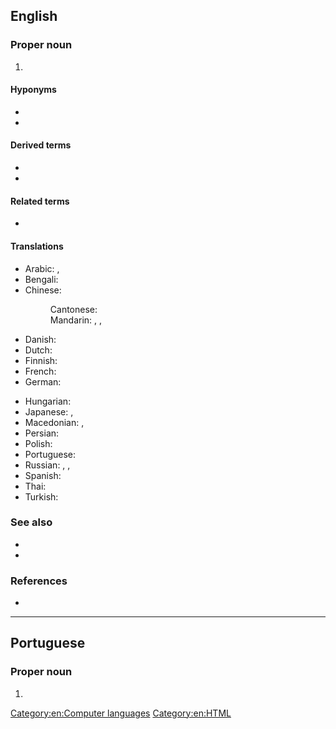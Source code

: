 ==English==

===Proper noun===
{{en-proper noun}}

# {{initialism of|en|Hypertext Markup Language}}

====Hyponyms====
* {{l|en|DHTML}}
* {{l|en|HTML5}}

====Derived terms====
* {{l|en|JHTML}}
* {{l|en|XHTML}}

====Related terms====
* {{l|en|dynamic HTML}}

====Translations====
{{trans-top|initialism}}
* Arabic: {{t+|ar|HTML|m|sc=Latn}}, {{t|ar|إِتْش.تِي.إِم.إِل|m|tr=ʾeytš-tī-ʾem-ʾel}}
* Bengali: {{t|bn|এইচটিএমএল|sc=Beng}}
* Chinese:
*: Cantonese: {{t|yue|HTML}}
*: Mandarin: {{t+|cmn|HTML|sc=Latn}}, {{t+|cmn|超文本標記語言|sc=Hani}}, {{t+|cmn|超文本标记语言|tr=chāowénběn biāojì yǔyán|sc=Hani}}
* Danish: {{t|da|HTML}}
* Dutch: {{t|nl|HTML}}
* Finnish: {{t+|fi|HTML}}
* French: {{t+|fr|HTML|m}}
* German: {{t+|de|HTML|f|n}}
{{trans-mid}}
* Hungarian: {{t+|hu|HTML}}
* Japanese: {{t+|ja|HTML|sc=Latn}}, {{t|ja|エイチ・ティー・エム・エル|tr=eichi-tī-emu-eru}}
* Macedonian: {{t|mk|ХТМЛ}}, {{t|mk|HTML}}
* Persian: {{t|fa|اچ‌تی‌ام‌ال|tr=eč-ti-em-el|sc=fa-Arab}}
* Polish: {{t+|pl|HTML|m}}
* Portuguese: {{t+|pt|HTML|m}}
* Russian: {{t+|ru|HTML|m}}, {{t|ru|аш-тэ-эм-э́ль|m}}, {{t|ru|эйч-ти-эм-э́л|m}}
* Spanish: {{t+|es|HTML|m}}
* Thai: {{t|th|เอชทีเอ็มแอล}}
* Turkish: {{t+|tr|HTML}}
{{trans-bottom}}

===See also===
* {{l|en|SGML}}
* {{l|en|XML}}

===References===
* {{pedia}}

[[Category:en:Computer languages]]
[[Category:en:HTML]]

----

==Portuguese==

===Proper noun===
{{pt-proper noun|m}}

# {{l|en|HTML}}